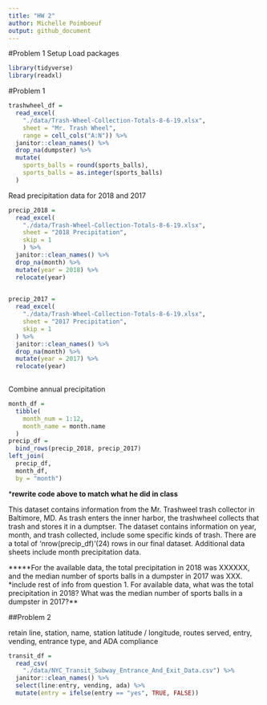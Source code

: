 ```yaml
---
title: "HW 2"
author: Michelle Poimboeuf
output: github_document
---
```

#Problem 1 Setup
Load packages

```r
library(tidyverse)
library(readxl)
```

#Problem 1
```r
trashwheel_df = 
  read_excel(
    "./data/Trash-Wheel-Collection-Totals-8-6-19.xlsx",
    sheet = "Mr. Trash Wheel",
    range = cell_cols("A:N")) %>% 
  janitor::clean_names() %>% 
  drop_na(dumpster) %>% 
  mutate(
    sports_balls = round(sports_balls),
    sports_balls = as.integer(sports_balls)
  )
```

Read precipitation data for 2018 and 2017

```r
precip_2018 = 
  read_excel(
    "./data/Trash-Wheel-Collection-Totals-8-6-19.xlsx",
    sheet = "2018 Precipitation",
    skip = 1
    ) %>%
  janitor::clean_names() %>% 
  drop_na(month) %>% 
  mutate(year = 2018) %>% 
  relocate(year)
  

precip_2017 = 
  read_excel(
    "./data/Trash-Wheel-Collection-Totals-8-6-19.xlsx",
    sheet = "2017 Precipitation",
    skip = 1
  ) %>% 
  janitor::clean_names() %>% 
  drop_na(month) %>% 
  mutate(year = 2017) %>% 
  relocate(year)
  
```
Combine annual precipitation
 
```r
month_df = 
  tibble(
    month_num = 1:12,
    month_name = month.name
  )
precip_df = 
  bind_rows(precip_2018, precip_2017) 
left_join(
  precip_df, 
  month_df, 
  by = "month")
```

***rewrite code above to match what he did in class**

This dataset contains information from the Mr. Trashweel trash collector in Baltimore, MD. As trash enters the inner harbor, the trashwheel collects that trash and stores it in a dumptser. The dataset contains information on year, month, and trash collected, include some specific kinds of trash. There are a total of 'nrow(precip_df)'(24) rows in our final dataset. Additional data sheets include month precipitation data.

*****For the available data, the total precipitation in 2018 was XXXXXX, and the median number of sports balls in a dumpster in 2017 was XXX.**
***include rest of info from question 1.  For available data, what was the total precipitation in 2018? What was the median number of sports balls in a dumpster in 2017?**

##Problem 2

retain line, station, name, station latitude / longitude, routes served, entry, vending, entrance type, and ADA compliance

```r
transit_df = 
  read_csv(
    "./data/NYC_Transit_Subway_Entrance_And_Exit_Data.csv") %>% 
  janitor::clean_names() %>% 
  select(line:entry, vending, ada) %>% 
  mutate(entry = ifelse(entry == "yes", TRUE, FALSE))
```

